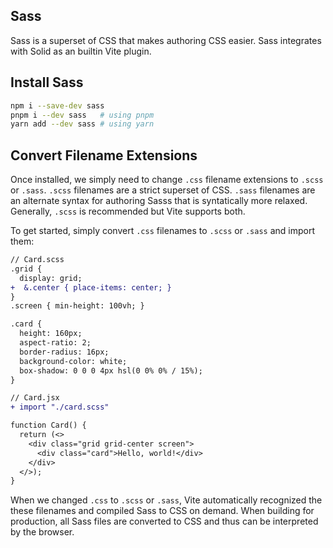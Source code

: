 ## Sass

Sass is a superset of CSS that makes authoring CSS easier. Sass integrates with Solid as an builtin Vite plugin.

## Install Sass

```sh
npm i --save-dev sass
pnpm i --dev sass   # using pnpm
yarn add --dev sass # using yarn
```

## Convert Filename Extensions

Once installed, we simply need to change `.css` filename extensions to `.scss` or `.sass`. `.scss` filenames are a strict superset of CSS. `.sass` filenames are an alternate syntax for authoring Sasss that is syntatically more relaxed. Generally, `.scss` is recommended but Vite supports both.

To get started, simply convert `.css` filenames to `.scss` or `.sass` and import them:

```diff
// Card.scss
.grid {
  display: grid;
+  &.center { place-items: center; }
}
.screen { min-height: 100vh; }

.card {
  height: 160px;
  aspect-ratio: 2;
  border-radius: 16px;
  background-color: white;
  box-shadow: 0 0 0 4px hsl(0 0% 0% / 15%);
}
```

```diff
// Card.jsx
+ import "./card.scss"

function Card() {
  return (<>
    <div class="grid grid-center screen">
      <div class="card">Hello, world!</div>
    </div>
  </>);
}
```

When we changed `.css` to `.scss` or `.sass`, Vite automatically recognized the these filenames and compiled Sass to CSS on demand. When building for production, all Sass files are converted to CSS and thus can be interpreted by the browser.
